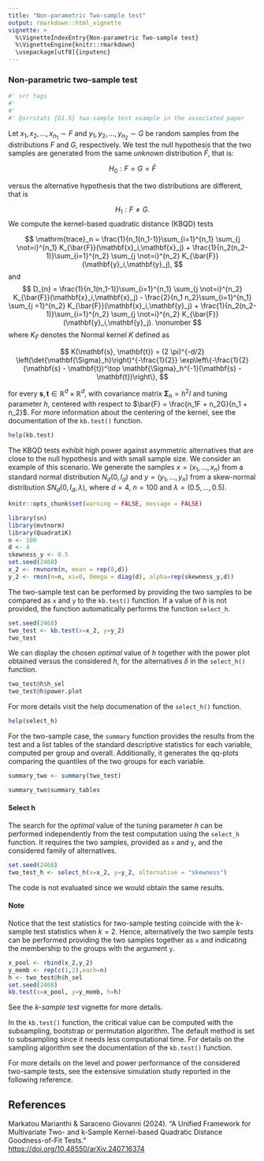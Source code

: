 ---
title: "Non-parametric Two-sample test"
output: rmarkdown::html_vignette
vignette: >
  %\VignetteIndexEntry{Non-parametric Two-sample test}
  %\VignetteEngine{knitr::rmarkdown}
  \usepackage[utf8]{inputenc}
---

### Non-parametric two-sample test
```{r srr-tags, eval = FALSE, echo = FALSE}
#' srr tags
#' 
#' 
#' @srrstats {G1.5} two-sample test example in the associated paper
```

Let $x_1, x_2, \ldots, x_{n_1} \sim F$ and 
$y_1, y_2, \ldots, y_{n_2} \sim G$ be
random samples from the distributions $F$ and $G$, respectively.
We test the null hypothesis that the two samples are generated from 
the same *unknown* distribution $\bar{F}$, that is:

$$
H_0: F = G = \bar{F}
$$

versus the alternative hypothesis that the two distributions are different, that is

$$
H_1: F \not = G.
$$
We compute the kernel-based quadratic distance (KBQD) tests

$$
    \mathrm{trace}_n =  \frac{1}{n_1(n_1-1)}\sum_{i=1}^{n_1} \sum_{j \not=i}^{n_1} K_{\bar{F}}(\mathbf{x}_i,\mathbf{x}_j) + \frac{1}{n_2(n_2-1)}\sum_{i=1}^{n_2} \sum_{j \not=i}^{n_2} K_{\bar{F}}(\mathbf{y}_i,\mathbf{y}_j),
$$
and
$$
    D_{n} =  \frac{1}{n_1(n_1-1)}\sum_{i=1}^{n_1} \sum_{j \not=i}^{n_2} K_{\bar{F}}(\mathbf{x}_i,\mathbf{x}_j) - \frac{2}{n_1 n_2}\sum_{i=1}^{n_1} \sum_{j =1}^{n_2} K_{\bar{F}}(\mathbf{x}_i,\mathbf{y}_j) 
     + \frac{1}{n_2(n_2-1)}\sum_{i=1}^{n_2} \sum_{j \not=i}^{n_2} K_{\bar{F}}(\mathbf{y}_i,\mathbf{y}_j).  \nonumber
$$
where $K_{\bar{F}}$ denotes the Normal kernel $K$ defined as

$$
K(\mathbf{s}, \mathbf{t}) = (2 \pi)^{-d/2} 
\left(\det{\mathbf{\Sigma}_h}\right)^{-\frac{1}{2}}  
\exp\left\{-\frac{1}{2}(\mathbf{s} - \mathbf{t})^\top 
\mathbf{\Sigma}_h^{-1}(\mathbf{s} - \mathbf{t})\right\},
$$

for every $\mathbf{s}, \mathbf{t} \in \mathbb{R}^d \times 
\mathbb{R}^d$, with covariance matrix $\mathbf{\Sigma}_h = h^2 I$ and
tuning parameter $h$, centered with respect to $\bar{F} = \frac{n_1F + n_2G}{n_1 + n_2}$. For more information about the centering of the kernel, see the documentation of the ``kb.test()`` function.
```{r eval=FALSE} 
help(kb.test) 
```

The KBQD tests exhibit high power against asymmetric alternatives that are close to the null hypothesis and with small sample size. We consider an example of this scenario. \cr
We generate the samples $x = (x_1, \ldots,x_n)$ from a standard normal distribution $N_d(0,I_d)$ and $y = (y_1, \ldots,y_n)$ from a skew-normal distribution $SN_d(0,I_d, \lambda)$, where $d=4$, $n=100$ and $\lambda= (0.5,\ldots,0.5)$.  
```{r setup, include=FALSE} 
knitr::opts_chunk$set(warning = FALSE, message = FALSE) 
```

```{r message=FALSE}
library(sn)
library(mvtnorm)
library(QuadratiK)
n <- 100
d <- 4
skewness_y <- 0.5
set.seed(2468)
x_2 <- rmvnorm(n, mean = rep(0,d))
y_2 <- rmsn(n=n, xi=0, Omega = diag(d), alpha=rep(skewness_y,d))
```
The two-sample test can be performed by providing the two samples to be compared as ``x`` and ``y`` to the ``kb.test()`` function. If a value of $h$ is not provided, the function automatically performs the function ``select_h``. 
```{r }
set.seed(2468)
two_test <- kb.test(x=x_2, y=y_2)
two_test
```
We can display the chosen *optimal* value of $h$ together with the power plot obtained versus the considered $h$, for the alternatives $\delta$ in the ``select_h()`` function.

```{r, fig.width=6, fig.height=4}
two_test@h$h_sel
two_test@h$power.plot
```

For more details visit the help documenation of the ``select_h()`` function.
```{r eval=FALSE} 
help(select_h) 
```

For the two-sample case, the ``summary`` function provides the results from the test and a list tables of the standard descriptive statistics for each variable, computed per group and overall.
Additionally, it generates the qq-plots comparing the quantiles of the two groups for each variable.

```{r, fig.width=6, fig.height=8}
summary_two <- summary(two_test)
```

```{r}
summary_two$summary_tables
```

#### Select h

The search for the *optimal* value of the tuning parameter $h$ can be performed independently from the test computation using the ``select_h`` function. It requires the two samples, provided as ``x`` and ``y``, and the considered family of alternatives. 
```{r, eval=FALSE}
set.seed(2468)
two_test_h <- select_h(x=x_2, y=y_2, alternative = "skewness")
```
The code is not evaluated since we would obtain the same results. 

#### Note

Notice that the test statistics for two-sample testing coincide with the $k$-sample test statistics when $k=2$. Hence, alternatively the two sample tests can be performed providing the two samples together as ``x`` and indicating the membership to the groups with the argument ``y``.
```{r }
x_pool <- rbind(x_2,y_2)
y_memb <- rep(c(1,2),each=n)
h <- two_test@h$h_sel
set.seed(2468)
kb.test(x=x_pool, y=y_memb, h=h)
```
See the *k-sample test* vignette for more details.

In the ``kb.test()`` function, the critical value can be computed with the subsampling, bootstrap or permutation algorithm. The default method is set to subsampling since it needs less computational time. For details on the sampling algorithm see the documentation of the ``kb.test()`` function.

For more details on the level and power performance of the considered two-sample tests, see the extensive simulation study reported in the following reference.

## References

Markatou Marianthi & Saraceno Giovanni (2024). “A Unified Framework for 
Multivariate Two- and k-Sample Kernel-based Quadratic Distance 
Goodness-of-Fit Tests.”  
[https://doi.org/10.48550/arXiv.2407.16374](https://doi.org/10.48550/arXiv.2407.16374)
